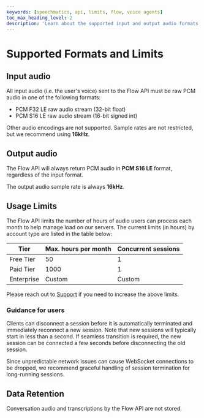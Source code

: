 ```yaml
---
keywords: [speechmatics, api, limits, flow, voice agents]
toc_max_heading_level: 2
description: 'Learn about the supported input and output audio formats for the Flow API'
---
```


# Supported Formats and Limits

## Input audio

All input audio (i.e. the user's voice) sent to the Flow API must be raw PCM audio in one of the following formats:

- PCM F32 LE raw audio stream (32-bit float)
- PCM S16 LE raw audio stream (16-bit signed int)

Other audio encodings are not supported. Sample rates are not restricted, but we recommend using **16kHz**.

## Output audio

The Flow API will always return PCM audio in **PCM S16 LE** format, regardless of the input format.

The output audio sample rate is always **16kHz**.

## Usage Limits

The Flow API limits the number of hours of audio users can process each month to help manage load on our servers. The current limits (in hours) by account type are listed in the table below:

| Tier       | Max. hours per month  | Concurrent sessions |
| ---------- |-----------------------| ------------------- |
| Free Tier  | 50                    | 1                   |
| Paid Tier  | 1000                  | 1                   |
| Enterprise | Custom                | Custom              |

Please reach out to [Support](https://support.speechmatics.com) if you need to increase the above limits.


### Guidance for users

Clients can disconnect a session before it is automatically terminated and immediately reconnect a new session. Note that new sessions will typically start in less than a second.
If seamless transition is required, the new session can be connected a few seconds before disconnecting the old session.

Since unpredictable network issues can cause WebSocket connections to be dropped, we recommend graceful handling of session termination for long-running sessions.

## Data Retention

Conversation audio and transcriptions by the Flow API are not stored.